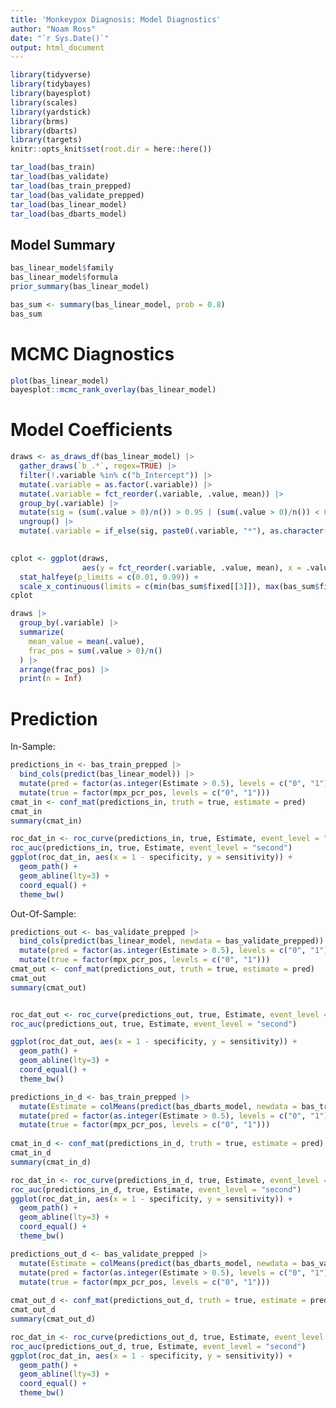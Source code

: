 ```yaml
---
title: 'Monkeypox Diagnosis: Model Diagnostics'
author: "Noam Ross"
date: "`r Sys.Date()`"
output: html_document
---
```



```r
library(tidyverse)
library(tidybayes)
library(bayesplot)
library(scales)
library(yardstick)
library(brms)
library(dbarts)
library(targets)
knitr::opts_knit$set(root.dir = here::here())
```

```r
tar_load(bas_train)
tar_load(bas_validate)
tar_load(bas_train_prepped)
tar_load(bas_validate_prepped)
tar_load(bas_linear_model)
tar_load(bas_dbarts_model)
```

## Model Summary

```r
bas_linear_model$family
bas_linear_model$formula
prior_summary(bas_linear_model)
```

```r
bas_sum <- summary(bas_linear_model, prob = 0.8)
bas_sum
```

# MCMC Diagnostics
```r
plot(bas_linear_model)
bayesplot::mcmc_rank_overlay(bas_linear_model)
```


# Model Coefficients
```r
draws <- as_draws_df(bas_linear_model) |> 
  gather_draws(`b_.*`, regex=TRUE) |> 
  filter(!.variable %in% c("b_Intercept")) |> 
  mutate(.variable = as.factor(.variable)) |> 
  mutate(.variable = fct_reorder(.variable, .value, mean)) |> 
  group_by(.variable) |> 
  mutate(sig = (sum(.value > 0)/n()) > 0.95 | (sum(.value > 0)/n()) < 0.05) |> 
  ungroup() |> 
  mutate(.variable = if_else(sig, paste0(.variable, "*"), as.character(.variable)))
  

cplot <- ggplot(draws,
                aes(y = fct_reorder(.variable, .value, mean), x = .value, fill = stat((x > 0)))) +
  stat_halfeye(p_limits = c(0.01, 0.99)) +
  scale_x_continuous(limits = c(min(bas_sum$fixed[[3]]), max(bas_sum$fixed[[4]])))
cplot

draws |> 
  group_by(.variable) |> 
  summarize(
    mean_value = mean(.value),
    frac_pos = sum(.value > 0)/n()
  ) |> 
  arrange(frac_pos) |> 
  print(n = Inf)
```

# Prediction

In-Sample:

```r
predictions_in <- bas_train_prepped |> 
  bind_cols(predict(bas_linear_model)) |> 
  mutate(pred = factor(as.integer(Estimate > 0.5), levels = c("0", "1"))) |> 
  mutate(true = factor(mpx_pcr_pos, levels = c("0", "1")))
cmat_in <- conf_mat(predictions_in, truth = true, estimate = pred)
cmat_in
summary(cmat_in)

roc_dat_in <- roc_curve(predictions_in, true, Estimate, event_level = "second")
roc_auc(predictions_in, true, Estimate, event_level = "second")
ggplot(roc_dat_in, aes(x = 1 - specificity, y = sensitivity)) +
  geom_path() +
  geom_abline(lty=3) +
  coord_equal() +
  theme_bw()

```

Out-Of-Sample:

```r
predictions_out <- bas_validate_prepped |> 
  bind_cols(predict(bas_linear_model, newdata = bas_validate_prepped)) |> 
  mutate(pred = factor(as.integer(Estimate > 0.5), levels = c("0", "1"))) |> 
  mutate(true = factor(mpx_pcr_pos, levels = c("0", "1")))
cmat_out <- conf_mat(predictions_out, truth = true, estimate = pred)
cmat_out
summary(cmat_out)


roc_dat_out <- roc_curve(predictions_out, true, Estimate, event_level = "second")
roc_auc(predictions_out, true, Estimate, event_level = "second")

ggplot(roc_dat_out, aes(x = 1 - specificity, y = sensitivity)) +
  geom_path() +
  geom_abline(lty=3) +
  coord_equal() +
  theme_bw()
```

<!-- ## BART Model 
Unused.
-->

```r
predictions_in_d <- bas_train_prepped |> 
  mutate(Estimate = colMeans(predict(bas_dbarts_model, newdata = bas_train_prepped))) |> 
  mutate(pred = factor(as.integer(Estimate > 0.5), levels = c("0", "1"))) |> 
  mutate(true = factor(mpx_pcr_pos, levels = c("0", "1")))
          
cmat_in_d <- conf_mat(predictions_in_d, truth = true, estimate = pred)
cmat_in_d
summary(cmat_in_d)

roc_dat_in <- roc_curve(predictions_in_d, true, Estimate, event_level = "second")
roc_auc(predictions_in_d, true, Estimate, event_level = "second")
ggplot(roc_dat_in, aes(x = 1 - specificity, y = sensitivity)) +
  geom_path() +
  geom_abline(lty=3) +
  coord_equal() +
  theme_bw()
```


```r
predictions_out_d <- bas_validate_prepped |> 
  mutate(Estimate = colMeans(predict(bas_dbarts_model, newdata = bas_validate_prepped))) |> 
  mutate(pred = factor(as.integer(Estimate > 0.5), levels = c("0", "1"))) |> 
  mutate(true = factor(mpx_pcr_pos, levels = c("0", "1")))
          
cmat_out_d <- conf_mat(predictions_out_d, truth = true, estimate = pred)
cmat_out_d
summary(cmat_out_d)

roc_dat_in <- roc_curve(predictions_out_d, true, Estimate, event_level = "second")
roc_auc(predictions_out_d, true, Estimate, event_level = "second")
ggplot(roc_dat_in, aes(x = 1 - specificity, y = sensitivity)) +
  geom_path() +
  geom_abline(lty=3) +
  coord_equal() +
  theme_bw()
```





